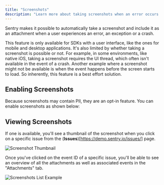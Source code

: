 ```yaml
---
title: "Screenshots"
description: "Learn more about taking screenshots when an error occurs. Sentry pairs the screenshot with the original event, giving you additional insight into issues."
---
```


Sentry makes it possible to automatically take a screenshot and include it as an <PlatformLink to="/enriching-events/attachments/">attachment</PlatformLink> when a user experiences an error, an exception or a crash.

This feature is only available for SDKs with a user interface, like the ones for mobile and desktop applications. It's also limited by whether taking a screenshot is possible or not. For example, in some environments, like native iOS, taking a screenshot requires the UI thread, which often isn't available in the event of a crash. Another example where a screenshot might not be available is when the event happens before the screen starts to load. So inherently, this feature is a best effort solution.

## Enabling Screenshots

Because screenshots may contain <PlatformLink to="/data-management/sensitive-data/">PII</PlatformLink>, they are an opt-in feature. You can enable screenshots as shown below:

<PlatformContent includePath="enriching-events/attach-screenshots" />

## Viewing Screenshots

If one is available, you'll see a thumbnail of the screenshot when you click on a specific issue from the (**Issues**)[https://demo.sentry.io/issues/] page.

![Screenshot Thumbnail](/platforms/flutter/enriching-events/screenshots/screenshot-thumbnail.png)

Once you've clicked on the event ID of a specific issue, you'll be able to see an overview of all the attachments as well as associated events in the "Attachments" tab.

![Screenshots List Example](/platforms/flutter/enriching-events/screenshots/screenshot-list-example.png)
